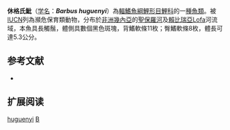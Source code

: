 {{Speciesbox 
| taxon = Barbus huguenyi
| status = EN
| status_system = IUCN3.1
| authority = [[Bigorne|Bigorne]] & [[Lévêque|Lévêque]], 1993
| synonyms = 
}}

'''休格氏魮'''（[[学名|学名]]：'''''Barbus huguenyi'''''）為[[輻鰭魚綱|輻鰭魚綱]][[鯉形目|鯉形目]][[鯉科|鯉科]]的一[[種|種]][[魚類|魚類]]。被[[IUCN|IUCN]]列為瀕危保育類動物，分布於[[非洲|非洲]][[幾內亞|幾內亞]]的[[聖保羅河|聖保羅河]]及[[賴比瑞亞|賴比瑞亞]]Lofa河流域，本魚具長觸鬚，體側具數個黑色斑塊，背鰭軟條11枚；臀鰭軟條8枚，體長可達5.3公分。

== 参考文献 ==
*{{FishBase_species|genus=Barbus|species=huguenyi|year=2011|month=12}}

== 扩展阅读 ==
{{refbegin}}
{{wikispecies-inline|Barbus huguenyi|休格氏魮}}
{{refend}}
{{Taxonbar|from=Q2629774}}

[[Category:魮屬|huguenyi]]
[[Category:1993年描述的魚類|B]]

{{魚類小作品}}